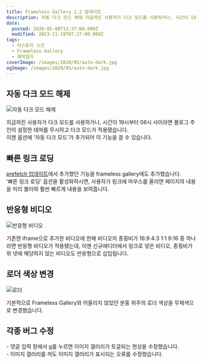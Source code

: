 ```yaml
---
title: Frameless Gallery 1.2 업데이트
description: 자동 다크 모드 해제 지금까진 사용자가 다크 모드를 사용하거나, 시간이 19시부터 06시 사이라면 블로그 주인이 설정한 테마를 무시하고 다크 모드가 적용됐습니다.이젠 옵션에 &quot;자동 다크 모드&quot;가 추가되어 이 기능을 끌 수 있습니다. 빠른 링크 로딩 prefetch 업데이트에서 추가했던 기능을 frameless gallery에도 추가했습니다.&quot;빠른 링크 로딩&quot; 옵션을 활성화하시면, 사용자가 링크에 마우스를 올리면 페이지의 내용을 미리 불러와 훨씬 빠르게
date:
  posted: 2020-05-08T13:37:00.000Z
  modified: 2023-11-19T07:27:00.000Z
tags:
  - 티스토리 스킨
  - Frameless Gallery
  - 제작일지
coverImage: /images/2020/05/auto-dark.jpg
ogImage: /images/2020/05/auto-dark.jpg
---
```


## 자동 다크 모드 해제

![자동 다크 모드 해제](/images/2020/05/auto-dark.jpg)

지금까진 사용자가 다크 모드를 사용하거나, 시간이 19시부터 06시 사이라면 블로그 주인이 설정한 테마를 무시하고 다크 모드가 적용됐습니다.  
이젠 옵션에 '자동 다크 모드'가 추가되어 이 기능을 끌 수 있습니다.

## 빠른 링크 로딩

[prefetch 업데이트](/web/log/prefetch%eb%a5%bc-%ed%86%b5%ed%95%9c-%ec%82%ac%ec%9a%a9%ec%9e%90-%ea%b2%bd%ed%97%98-%ed%96%a5%ec%83%81)에서 추가했던 기능을 frameless gallery에도 추가했습니다.  
'빠른 링크 로딩' 옵션을 활성화하시면, 사용자가 링크에 마우스를 올리면 페이지의 내용을 미리 불러와 훨씬 빠르게 내용을 보여줍니다.

## 반응형 비디오

![반응형 비디오](/images/2020/05/new-editor-iframe.png)

기존엔 iframe으로 추가한 비디오에 한해 비디오의 종횡비가 16:9 4:3 1:1 9:16 중 하나라면 반응형 비디오가 적용됐는데, 이젠 신규에디터에서 링크로 넣은 비디오, 종횡비가 위 넷에 해당하지 않는 비디오도 반응형으로 삽입됩니다.

## 로더 색상 변경

![로더](/images/2020/05/frameless-gallery-loader.svg)

기본적으로 Frameless Gallery와 어울리지 않았던 분홍 위주의 로더 색상을 무채색으로 변경했습니다.

## 각종 버그 수정 

\- 댓글 입력 창에서 g를 누르면 이미지 갤러리가 토글되는 현상을 수정했습니다.  
\- 이미지 갤러리를 꺼도 이미지 갤러리가 표시되는 오류를 수정했습니다.
